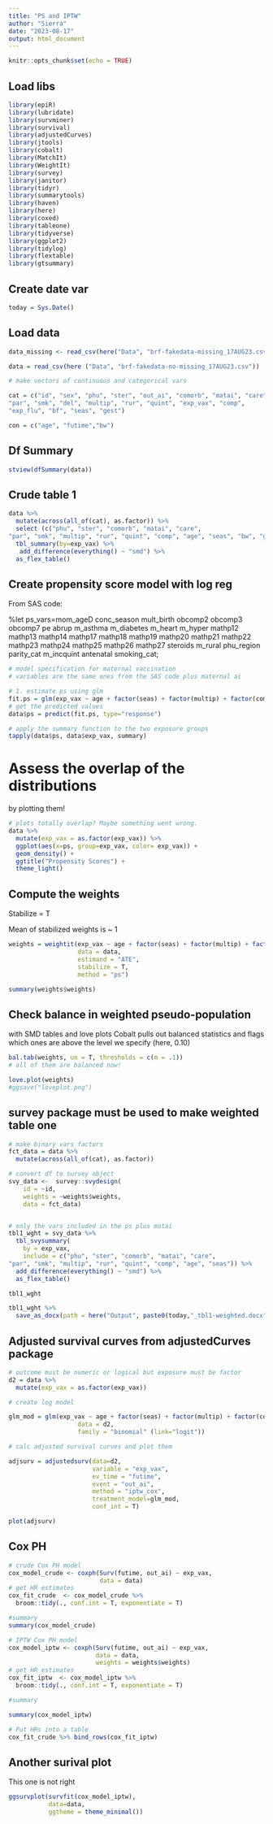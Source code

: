 ---
title: "PS and IPTW"
author: "Sierra"
date: "2023-08-17"
output: html_document
---

```{r setup, include=FALSE}
knitr::opts_chunk$set(echo = TRUE)
```

## Load libs
```{r, message=FALSE, warning=FALSE}
library(epiR)
library(lubridate)
library(survminer)
library(survival)
library(adjustedCurves)
library(jtools)
library(cobalt)
library(MatchIt)
library(WeightIt)
library(survey)
library(janitor)
library(tidyr)
library(summarytools)
library(haven)
library(here)
library(coxed)
library(tableone)
library(tidyverse)
library(ggplot2)
library(tidylog)
library(flextable)
library(gtsummary)
```
## Create date var
```{r}
today = Sys.Date()

```


## Load data
```{r}
data_missing <- read_csv(here("Data", "brf-fakedata-missing_17AUG23.csv")) 

data = read_csv(here ("Data", "brf-fakedata-no-missing_17AUG23.csv")) 

# make vectors of continuous and categorical vars

cat = c("id", "sex", "phu", "ster", "out_ai", "comorb", "matai", "care", 
"par", "smk", "del", "multip", "rur", "quint", "exp_vax", "comp", 
"exp_flu", "bf", "seas", "gest")

con = c("age", "futime","bw")

```
## Df Summary
```{r}
stview(dfSummary(data))
```


## Crude table 1
```{r}
data %>%
  mutate(across(all_of(cat), as.factor)) %>%
  select (c("phu", "ster", "comorb", "matai", "care", 
"par", "smk", "multip", "rur", "quint", "comp", "age", "seas", "bw", "gest", "exp_vax", "sex", "del", "bf")) %>%
  tbl_summary(by=exp_vax) %>%
   add_difference(everything() ~ "smd") %>%
  as_flex_table()
```



## Create propensity score model with log reg

From SAS code:

%let ps_vars=mom_ageD conc_season mult_birth obcomp2 obcomp3 obcomp7 pe abrup 
			 m_asthma m_diabetes m_heart m_hyper mathp12 mathp13 mathp14 mathp17 mathp18 mathp19 mathp20 mathp21 
			 mathp22 mathp23 mathp24 mathp25 mathp26 mathp27 steroids m_rural phu_region parity_cat m_incquint antenatal smoking_cat;
			 
```{r}
# model specification for maternal vaccination
# variables are the same ones from the SAS code plus maternal ai

# 1. estimate ps using glm
fit.ps = glm(exp_vax ~ age + factor(seas) + factor(multip) + factor(comp) + factor(comorb) + factor(ster) + factor(rur) + factor(phu) + factor(par) + factor(quint) + factor(care) + factor(smk) + factor(matai), data=data, family=binomial) 
# get the predicted values  
data$ps = predict(fit.ps, type="response")

# apply the summary function to the two exposure groups
tapply(data$ps, data$exp_vax, summary)
```
# Assess the overlap of the distributions
by plotting them!

```{r}

# plots totally overlap? Maybe something went wrong.
data %>%
  mutate(exp_vax = as.factor(exp_vax)) %>%
  ggplot(aes(x=ps, group=exp_vax, color= exp_vax)) +
  geom_density() +
  ggtitle("Propensity Scores") +
  theme_light()

```

## Compute the weights

Stabilize = T

Mean of stabilized weights is ~ 1
```{r}
weights = weightit(exp_vax ~ age + factor(seas) + factor(multip) + factor(comp) + factor(comorb) + factor(ster) + factor(rur) + factor(phu) + factor(par) + factor(quint) + factor(care) + factor(smk) +factor(matai),
                   data = data, 
                   estimand = "ATE",
                   stabilize = T,
                   method = "ps")

summary(weights$weights)
```
## Check balance in weighted pseudo-population
with SMD tables and love plots
Cobalt pulls out balanced statistics and flags which ones are above the level we specify (here, 0.10)

```{r}
bal.tab(weights, un = T, thresholds = c(m = .1))
# all of them are balanced now!

love.plot(weights)
#ggsave("loveplot.png")
```

## survey package must be used to make weighted table one

```{r}
# make binary vars factors
fct_data = data %>%
  mutate(across(all_of(cat), as.factor))

# convert df to survey object
svy_data <-  survey::svydesign(
    id = ~id,
    weights = ~weights$weights,
    data = fct_data)


# only the vars included in the ps plus matai
tbl1_wght = svy_data %>%
  tbl_svysummary(
    by = exp_vax,
    include = c("phu", "ster", "comorb", "matai", "care", 
"par", "smk", "multip", "rur", "quint", "comp", "age", "seas")) %>%
  add_difference(everything() ~ "smd") %>%
  as_flex_table() 

tbl1_wght

tbl1_wght %>%
  save_as_docx(path = here("Output", paste0(today,"_tbl1-weighted.docx")))
```


## Adjusted survival curves from adjustedCurves package
```{r}

# outcome must be numeric or logical but exposure must be factor
d2 = data %>%
  mutate(exp_vax = as.factor(exp_vax))

# create log model

glm_mod = glm(exp_vax ~ age + factor(seas) + factor(multip) + factor(comp) + factor(comorb) + factor(ster) + factor(rur) + factor(phu) + factor(par) + factor(quint) + factor(care) + factor(smk) +factor(matai),
                   data = d2, 
                   family = "binomial" (link="logit"))

# calc adjusted survival curves and plot them

adjsurv = adjustedsurv(data=d2, 
                       variable = "exp_vax",
                       ev_time = "futime",
                       event = "out_ai",
                       method = "iptw_cox",
                       treatment_model=glm_mod,
                       conf_int = T)

plot(adjsurv)
```
## Cox PH
```{r}
# crude Cox PH model
cox_model_crude <- coxph(Surv(futime, out_ai) ~ exp_vax, 
                         data = data)
# get HR estimates
cox_fit_crude  <- cox_model_crude %>% 
  broom::tidy(., conf.int = T, exponentiate = T)

#summary 
summary(cox_model_crude)

# IPTW Cox PH model
cox_model_iptw <- coxph(Surv(futime, out_ai) ~ exp_vax, 
                        data = data, 
                        weights = weights$weights)
# get HR estimates
cox_fit_iptw  <- cox_model_iptw %>% 
  broom::tidy(., conf.int = T, exponentiate = T)

#summary

summary(cox_model_iptw)

# Put HRs into a table
cox_fit_crude %>% bind_rows(cox_fit_iptw)

```
## Another surival plot

This one is not right
```{r}
ggsurvplot(survfit(cox_model_iptw), 
           data=data,
           ggtheme = theme_minimal())
```







